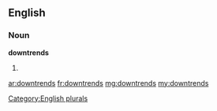 ==English==

===Noun===
'''downtrends'''

# {{plural of|[[downtrend]]}}

[[Category:English plurals]]

[[ar:downtrends]]
[[fr:downtrends]]
[[mg:downtrends]]
[[my:downtrends]]
